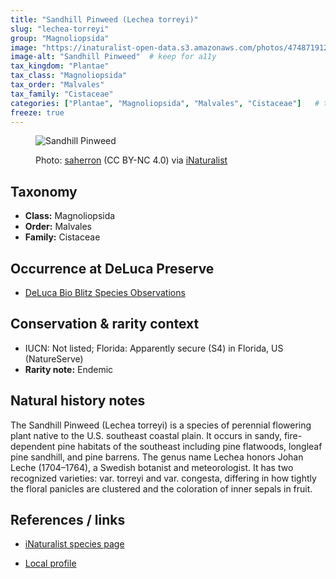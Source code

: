 ```yaml
---
title: "Sandhill Pinweed (Lechea torreyi)"
slug: "lechea-torreyi"
group: "Magnoliopsida"
image: "https://inaturalist-open-data.s3.amazonaws.com/photos/474871912/large.jpg"        # keep for thumbnails
image-alt: "Sandhill Pinweed"  # keep for a11y
tax_kingdom: "Plantae"
tax_class: "Magnoliopsida"
tax_order: "Malvales"
tax_family: "Cistaceae"
categories: ["Plantae", "Magnoliopsida", "Malvales", "Cistaceae"]   # these drive the chips + filtering
freeze: true
---
```


<figure class="species-figure">

<img src="https://inaturalist-open-data.s3.amazonaws.com/photos/474871912/large.jpg" alt="Sandhill Pinweed" class="species-photo"/>

<figcaption class="photo-credit">

Photo: <a href="https://www.inaturalist.org/people/saherron">saherron</a> (CC BY-NC 4.0) via <a href="https://www.inaturalist.org/observations/264442241">iNaturalist</a>

</figcaption>

</figure>

## Taxonomy

-   **Class:** Magnoliopsida
-   **Order:** Malvales
-   **Family:** Cistaceae

## Occurrence at DeLuca Preserve

-   [DeLuca Bio Blitz Species Observations](https://www.inaturalist.org/observations?project_id=191727&taxon_id=164469&place_id=any&verifiable=any)

## Conservation & rarity context

-   IUCN: Not listed; Florida: Apparently secure (S4) in Florida, US (NatureServe)
-   **Rarity note:** Endemic

## Natural history notes

The Sandhill Pinweed (Lechea torreyi) is a species of perennial flowering plant native to the U.S. southeast coastal plain. It occurs in sandy, fire-dependent pine habitats of the southeast including pine flatwoods, longleaf pine sandhill, and pine barrens. The genus name Lechea honors Johan Leche (1704–1764), a Swedish botanist and meteorologist. It has two recognized varieties: var. torreyi and var. congesta, differing in how tightly the floral panicles are clustered and the coloration of inner sepals in fruit.

## References / links

-   [iNaturalist species page](https://www.inaturalist.org/taxa/164469-Lechea-torreyi#taxonomy-tab)

-   [Local profile](https://fsus.ncbg.unc.edu/main.php?pg=show-taxon.php&&plantname=Lechea+torreyi&limit=1&offset=1&taxonid=3945)
